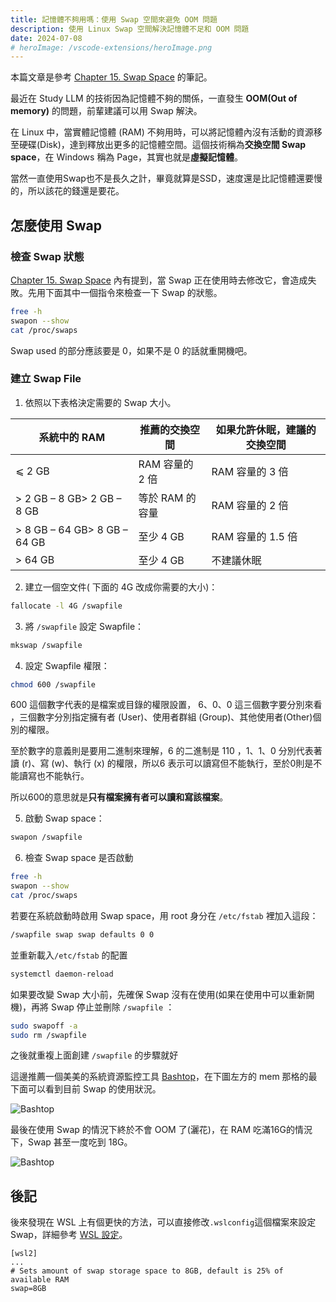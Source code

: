 ```yaml
---
title: 記憶體不夠用嗎：使用 Swap 空間來避免 OOM 問題
description: 使用 Linux Swap 空間解決記憶體不足和 OOM 問題
date: 2024-07-08
# heroImage: /vscode-extensions/heroImage.png
---
```




本篇文章是參考 [Chapter 15. Swap Space](https://docs.redhat.com/en/documentation/red_hat_enterprise_linux/7/html/storage_administration_guide/ch-swapspace#ch-swapspace) 的筆記。

最近在 Study LLM 的技術因為記憶體不夠的關係，一直發生 **OOM(Out of memory)** 的問題，前輩建議可以用 Swap 解決。

在 Linux 中，當實體記憶體 (RAM) 不夠用時，可以將記憶體內沒有活動的資源移至硬碟(Disk)，達到釋放出更多的記憶體空間。這個技術稱為**交換空間 Swap space**，在 Windows 稱為 Page，其實也就是**虛擬記憶體**。

當然一直使用Swap也不是長久之計，畢竟就算是SSD，速度還是比記憶體還要慢的，所以該花的錢還是要花。

## 怎麼使用 Swap

### 檢查 Swap 狀態

[Chapter 15. Swap Space](https://docs.redhat.com/en/documentation/red_hat_enterprise_linux/7/html/storage_administration_guide/ch-swapspace#ch-swapspace) 內有提到，當 Swap 正在使用時去修改它，會造成失敗。先用下面其中一個指令來檢查一下 Swap 的狀態。

```bash
free -h
swapon --show
cat /proc/swaps
```

Swap used 的部分應該要是 0，如果不是 0 的話就重開機吧。

### 建立 Swap File

1. 依照以下表格決定需要的 Swap 大小。

| 系統中的 RAM                 | 推薦的交換空間  | 如果允許休眠，建議的交換空間 |
| ---------------------------- | --------------- | ---------------------------- |
| ⩽ 2 GB                       | RAM 容量的 2 倍 | RAM 容量的 3 倍              |
| > 2 GB – 8 GB> 2 GB – 8 GB   | 等於 RAM 的容量 | RAM 容量的 2 倍              |
| > 8 GB – 64 GB> 8 GB – 64 GB | 至少 4 GB       | RAM 容量的 1.5 倍            |
| > 64 GB                      | 至少 4 GB       | 不建議休眠                   |

2. 建立一個空文件( 下面的 4G 改成你需要的大小)：

```bash
fallocate -l 4G /swapfile
```

3. 將 `/swapfile` 設定 Swapfile：

```bash
mkswap /swapfile
```

4. 設定 Swapfile 權限：

```bash
chmod 600 /swapfile
```

600 這個數字代表的是檔案或目錄的權限設置， 6、0、0 這三個數字要分別來看 ，三個數字分別指定擁有者 (User)、使用者群組 (Group)、其他使用者(Other)個別的權限。

至於數字的意義則是要用二進制來理解，6 的二進制是 110 ，1、1、0 分別代表著讀 (r)、寫 (w)、執行 (x) 的權限，所以6 表示可以讀寫但不能執行，至於0則是不能讀寫也不能執行。

所以600的意思就是**只有檔案擁有者可以讀和寫該檔案**。

5. 啟動 Swap space：

```bash
swapon /swapfile
```

6. 檢查 Swap space 是否啟動

```bash
free -h
swapon --show
cat /proc/swaps
```

若要在系統啟動時啟用 Swap space，用 root 身分在 `/etc/fstab` 裡加入這段：

```bash
/swapfile swap swap defaults 0 0
```

並重新載入`/etc/fstab` 的配置

```bash
systemctl daemon-reload
```

如果要改變 Swap 大小前，先確保 Swap 沒有在使用(如果在使用中可以重新開機)，再將 Swap 停止並刪除 `/swapfile` ：

```bash
sudo swapoff -a
sudo rm /swapfile
```

之後就重複上面創建 `/swapfile` 的步驟就好

這邊推薦一個美美的系統資源監控工具 [Bashtop](https://github.com/aristocratos/bashtop)，在下圖左方的 mem 那格的最下面可以看到目前 Swap 的使用狀況。

<ImageZoom client:visible>
  <Image src={bashtop} alt="Bashtop" />
</ImageZoom>

最後在使用 Swap 的情況下終於不會 OOM 了(灑花)，在 RAM 吃滿16G的情況下，Swap 甚至一度吃到 18G。

<ImageZoom client:visible>
  <Image src={bashtopSwap} alt="Bashtop" />
</ImageZoom>

## 後記

後來發現在 WSL 上有個更快的方法，可以直接修改`.wslconfig`這個檔案來設定 Swap，詳細參考 [WSL 設定](https://learn.microsoft.com/zh-tw/windows/wsl/wsl-config#example-wslconfig-file)。

```
[wsl2]
...
# Sets amount of swap storage space to 8GB, default is 25% of available RAM
swap=8GB
```
